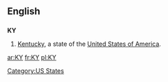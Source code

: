 {{see|ky|Ky.|.ky}}
==English==

==={{abbreviation}}===
'''KY'''

# [[Kentucky]], a state of the [[United States of America]].

[[Category:US States]]

[[ar:KY]]
[[fr:KY]]
[[pl:KY]]